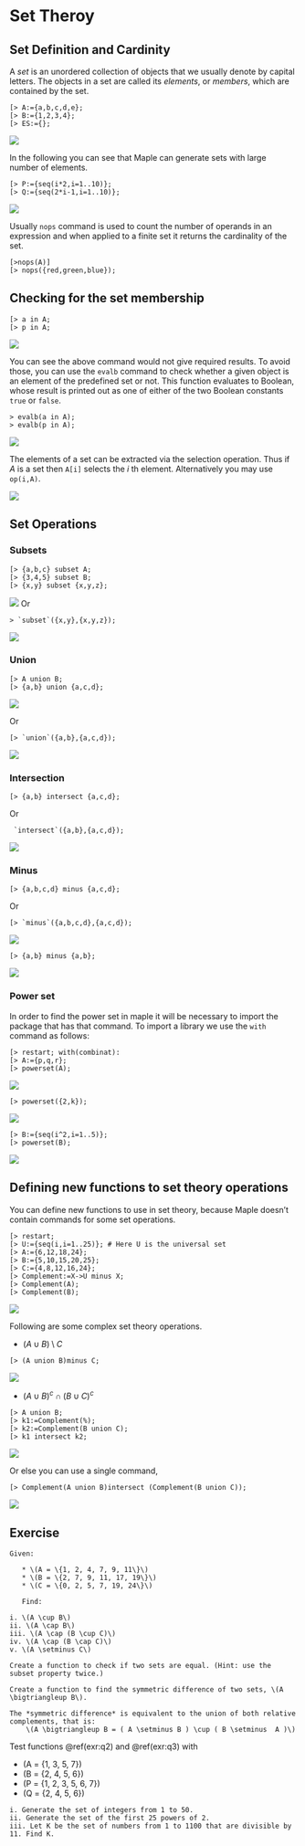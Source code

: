# Set Theroy

## Set Definition and Cardinity

A _set_ is an unordered collection of objects that we usually denote by capital letters. The objects in a set are called its _elements_, or _members_, which are contained by the set.

```
[> A:={a,b,c,d,e}; 
[> B:={1,2,3,4}; 
[> ES:={}; 
```

![](figures/sets/fig1.png)

In the following you can see that Maple can generate sets with large number of elements. 

```
[> P:={seq(i*2,i=1..10)};
[> Q:={seq(2*i-1,i=1..10)}; 
```
![](figures/sets/fig2.png)

Usually `nops` command is used to count the number of operands in an expression and when applied to a finite set it returns the cardinality of the set.

```
[>nops(A)]
[> nops({red,green,blue});
```

## Checking for the set membership

```
[> a in A; 
[> p in A; 
```
![](figures/sets/fig4.png)



You can see the above command would not give required results. To avoid those, you can use the `evalb` command to check whether a given object is an element of the predefined set or not. 
This function evaluates to Boolean, whose result is printed out as one of either of the two Boolean constants `true` or `false`.

```
> evalb(a in A); 
> evalb(p in A); 
```

![](figures/sets/fig5.png)


The elements of a set can be extracted via the selection operation. Thus if $A$ is a set then `A[i]` selects the $i$ th element. Alternatively you may use `op(i,A)`. 

![](figures/sets/fig6.png)

## Set Operations 

### Subsets

```
[> {a,b,c} subset A; 
[> {3,4,5} subset B;              
[> {x,y} subset {x,y,z};
```

![](figures/sets/fig7.png)
Or

```
> `subset`({x,y},{x,y,z}); 
```

![](figures/sets/fig8.png)

### Union 

```
[> A union B;  
[> {a,b} union {a,c,d}; 
```

![](figures/sets/fig9.png)

Or

```
[> `union`({a,b},{a,c,d});
```

![](figures/sets/fig10.png)

### Intersection 

```
[> {a,b} intersect {a,c,d};
``` 
Or

```
 `intersect`({a,b},{a,c,d});
```

![](figures/sets/fig11.png)



### Minus

```
[> {a,b,c,d} minus {a,c,d}; 
```

Or

```
[> `minus`({a,b,c,d},{a,c,d});
```
![](figures/sets/fig12.png)
```
[> {a,b} minus {a,b}; 
```
![](figures/sets/fig13.png)


### Power set 
In order to find the power set in maple it will be necessary to import the package that has that command. To import a library we use the `with` command as follows: 


```
[> restart; with(combinat):
[> A:={p,q,r}; 
[> powerset(A); 
```

![](figures/sets/fig14.png)


```
[> powerset({2,k}); 
```

![](figures/sets/fig15.png)

```
[> B:={seq(i^2,i=1..5)}; 
[> powerset(B); 
```

![](figures/sets/fig16.png)


## Defining new functions to set theory operations 

You can define new functions to use in set theory, because Maple doesn’t contain   commands for some set operations.


```
[> restart; 
[> U:={seq(i,i=1..25)}; # Here U is the universal set 
[> A:={6,12,18,24}; 
[> B:={5,10,15,20,25}; 
[> C:={4,8,12,16,24}; 
[> Complement:=X->U minus X; 
[> Complement(A); 
[> Complement(B); 
```

![](figures/sets/fig17.png)


Following are some complex set theory operations.

- $(A \cup B)\setminus C$

```
[> (A union B)minus C;
```

![](figures/sets/fig18.png)

- $(A \cup B)^c\cap (B \cup C)^c$

```
[> A union B; 
[> k1:=Complement(%); 
[> k2:=Complement(B union C); 
[> k1 intersect k2; 
```

![](figures/sets/fig19.png)

Or else you can use a single command, 

```
[> Complement(A union B)intersect (Complement(B union C)); 
````

![](figures/sets/fig20.png)






















## Exercise


```exercise
Given: 
  
   * \(A = \{1, 2, 4, 7, 9, 11\}\)
   * \(B = \{2, 7, 9, 11, 17, 19\}\)
   * \(C = \{0, 2, 5, 7, 19, 24\}\)

   Find:
     
i. \(A \cup B\)
ii. \(A \cap B\)
iii. \(A \cap (B \cup C)\)
iv. \(A \cap (B \cap C)\)
v. \(A \setminus C\)
```


```exercise
Create a function to check if two sets are equal. (Hint: use the subset property twice.)
```

```exercise
Create a function to find the symmetric difference of two sets, \(A \bigtriangleup B\). 
```

```definition
The *symmetric difference* is equivalent to the union of both relative complements, that is:
    \(A \bigtriangleup B = ( A \setminus B ) \cup ( B \setminus  A )\)
```

Test functions \@ref(exr:q2) and \@ref(exr:q3)  with
   
   * \(A = \{1, 3, 5, 7\}\)
   * \(B = \{2, 4, 5, 6\}\)
   * \(P = \{1, 2, 3, 5, 6, 7\}\)
   * \(Q = \{2, 4, 5, 6\}\)



```exercise

i. Generate the set of integers from 1 to 50.
ii. Generate the set of the first 25 powers of 2.
iii. Let K be the set of numbers from 1 to 1100 that are divisible by 11. Find K. 
```